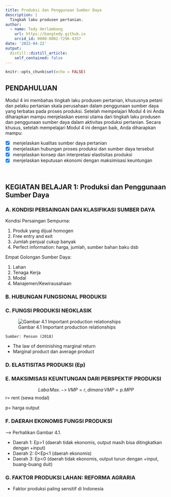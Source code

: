```yaml
---
title: Produksi dan Penggunaan Sumber Daya
description: |
  Tingkah laku produsen pertanian.
author: 
  - name: Tedy Herlambang
    url: https://bangtedy.github.io
    orcid_id: 0000-0002-7296-4357
date: '2022-04-22'
output:
  distill::distill_article:
    self_contained: false
---
```


```r
knitr::opts_chunk$set(echo = FALSE)
```

## PENDAHULUAN

Modul 4 ini membahas tingkah laku produsen pertanian, khususnya petani dan pelaku pertanian skala perusahaan dalam penggunaan sumber daya yang terbatas pada proses produksi. Setelah mempelajari Modul 4 ini Anda diharapkan mampu menjelaskan esensi utama dari tingkah laku produsen dan penggunaan sumber daya dalam aktivitas produksi pertanian. Secara khusus, setelah mempelajari Modul 4 ini dengan baik, Anda diharapkan mampu:

- [x] menjelaskan kualitas sumber daya pertanian
- [x] menjelaskan hubungan proses produksi dan sumber daya tersebut
- [x] menjelaskan konsep dan interpretasi elastisitas produksi
- [x] menjelaskan keputusan ekonomi dengan maksimisasi keuntungan

<br />


##  KEGIATAN BELAJAR 1: Produksi dan Penggunaan Sumber Daya

### A. KONDISI PERSAINGAN DAN KLASIFIKASI SUMBER DAYA

Kondisi Persaingan Sempurna:

1. Produk yang dijual homogen
2. Free entry and exit
3. Jumlah penjual cukup banyak
4. Perfect information: harga, jumlah, sumber bahan baku dsb

Empat Golongan Sumber Daya:

1. Lahan
2. Tenaga Kerja
3. Modal
4. Manajemen/Kewirausahaan


### B. HUBUNGAN FUNGSIONAL PRODUKSI

\begin{align*}
Output = f(jumlah\,input_1,\, jumlah\,input_2,\, jumlah\,input_3,\,dst)\\
Output = f(tenaga\,kerja|modal, lahan, manajemen)
\end{align*}

### C. FUNGSI PRODUKSI NEOKLASIK

![Gambar 4.1 Important production relationships](mp-ap.png)

`Sumber: Penson (2018)`

- The law of deminishing marginal return
- Marginal product dan average product

### D. ELASTISITAS PRODUKSI (Ep)

\begin{align*}
Ep = \frac {\Delta y/y}{\Delta x/x}\\
Ep = (dy/dx).(x/y)\\
Ep=MPP/APP
\end{align*}

### E. MAKSIMISASI KEUNTUNGAN DARI PERSPEKTIF PRODUKSI

$$Laba\,Max.\,->\,VMP=r,\,dimana\,VMP=p.MPP$$
r= rent (sewa modal)

p= harga output

### F. DAERAH EKONOMIS FUNGSI PRODUKSI

--> Perhatikan Gambar 4.1.

- Daerah 1: Ep>1 (daerah tidak ekonomis, output masih bisa ditingkatkan dengan +input)
- Daerah 2: 0<Ep<1 (daerah ekonomis)
- Daerah 3: Ep<0 (daerah tidak ekonomis, output turun dengan +input, buang-buang duit)

### G. FAKTOR PRODUKSI LAHAN: REFORMA AGRARIA

- Faktor produksi paling sensitif di Indonesia

